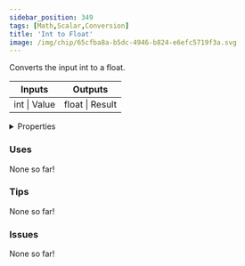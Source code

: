 ```yaml
---
sidebar_position: 349
tags: [Math,Scalar,Conversion]
title: 'Int to Float'
image: /img/chip/65cfba8a-b5dc-4946-b824-e6efc5719f3a.svg
---
```


Converts the input int to a float.



<IChip uuid="65cfba8a-b5dc-4946-b824-e6efc5719f3a"/>

<table><thead><tr><th>Inputs</th><th>Outputs</th></tr></thead><tbody><tr><td>int | Value</td><td>float | Result</td></tr></tbody></table>

<details>
  <summary>Properties</summary>
  <div>
    <div>
    <table>
      <tbody>
        <tr>
          <td>Is beta required?</td>
          <td>No</td>
        </tr>
        <tr>
          <td>Is chip a trolling risk?</td>
          <td>No</td>
        </tr>
        <tr>
          <td>Is chip a role assignment risk?</td>
          <td>No</td>
        </tr>
        <tr>
          <td>Chip UUID</td>
          <td>65cfba8a-b5dc-4946-b824-e6efc5719f3a</td>
        </tr>
        <tr>
          <td>Room availability</td>
          <td>Available everywhere</td>
        </tr>
      </tbody>
    </table>
    </div>
  </div>
</details>

### Uses

None so far!

### Tips

None so far!

### Issues

None so far!